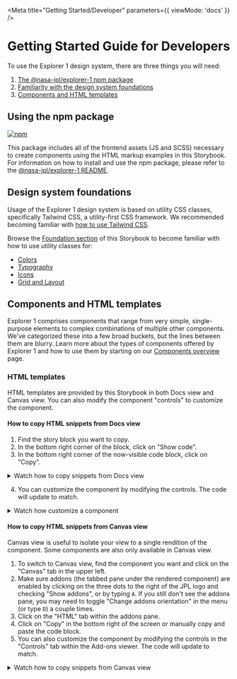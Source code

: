 
<Meta title="Getting Started/Developer" parameters={{ viewMode: 'docs' }} />

# Getting Started Guide for Developers

To use the Explorer 1 design system, there are three things you will need:

1. [The @nasa-jpl/explorer-1 npm package](#using-the-npm-package)
2. [Familiarity with the design system foundations](#design-system-foundations)
3. [Components and HTML templates](#components-and-html-templates)

## Using the npm package

[![npm](https://img.shields.io/npm/v/@nasa-jpl/explorer-1)](https://npmjs.com/package/@nasa-jpl/explorer-1)

This package includes all of the frontend assets (JS and SCSS) necessary to create components using the HTML markup examples in this Storybook. For information on how to install and use the npm package, please refer to the [@nasa-jpl/explorer-1 README](https://github.com/@nasa-jpl/explorer-1).

## Design system foundations

Usage of the Explorer 1 design system is based on utility CSS classes, specifically Tailwind CSS, a utility-first CSS framework. We recommended becoming familiar with [how to use Tailwind CSS](https://tailwindcss.com/docs).

Browse the [Foundation section](?path=/docs/foundation-colors--page) of this Storybook to become familiar with how to use utility classes for:

- [Colors](?path=/docs/foundation-colors--page)
- [Typography](?path=/docs/foundation-typography--fonts)
- [Icons](?path=/docs/foundation-icons--arrow)
- [Grid and Layout](?path=/docs/foundation-grid-and-layout--base-grid)

## Components and HTML templates

Explorer 1 comprises components that range from very simple, single-purpose elements to complex combinations of multiple other components. We've categorized these into a few broad buckets, but the lines between them are blurry. Learn more about the types of components offered by Explorer 1 and how to use them by starting on our [Components overview](?path=/docs/components-overview--page) page.

### HTML templates

HTML templates are provided by this Storybook in both Docs view and Canvas view. You can also modify the component "controls" to customize the component.

#### How to copy HTML snippets from Docs view

1. Find the story block you want to copy.
2. In the bottom right corner of the block, click on "Show code".
3. In the bottom right corner of the now-visible code block, click on "Copy".

<details className="pl-4 -mt-3 text-sm">
  <summary> <span className="font-medium border-b border-blue hover:border-gray-dark">Watch how to copy snippets from Docs view</span></summary>

![how to copy snippets from Docs view](./gif/storybook-html-simple.gif)

</details>

4. You can customize the component by modifying the controls. The code will update to match.

<details className="pl-4 -mt-3 text-sm">
  <summary> <span className="font-medium border-b border-blue hover:border-gray-dark">Watch how customize a component</span></summary>

![how to customize a component](./gif/storybook-html-customized.gif)

</details>

#### How to copy HTML snippets from Canvas view

Canvas view is useful to isolate your view to a single rendition of the component. Some components are also only available in Canvas view.

1. To switch to Canvas view, find the component you want and click on the "Canvas" tab in the upper left.
2. Make sure addons (the tabbed pane under the rendered component) are enabled by clicking on the three dots to the right of the JPL logo and checking "Show addons", or by typing `A`. If you still don't see the addons pane, you may need to toggle "Change addons orientation" in the menu (or type `D`) a couple times.
3. Click on the "HTML" tab within the addons pane.
4. Click on "Copy" in the bottom right of the screen or manually copy and paste the code block.
5. You can also customize the component by modifying the controls in the "Controls" tab within the Add-ons viewer. The code will update to match.

<details className="pl-4 text-sm">
  <summary> <span className="font-medium border-b border-blue hover:border-gray-dark">Watch how to copy snippets from Canvas view</span></summary>

![how to copy snippets from Canvas view](./gif/storybook-canvas.gif)

</details>
